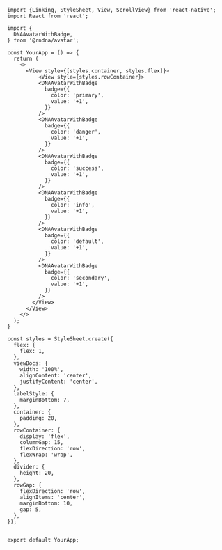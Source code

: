 
```SnackPlayer name=Avatar%20With%20Badge&description=This%20is%20a%20description&dependencies=@rndna/button&platform=web
import {Linking, StyleSheet, View, ScrollView} from 'react-native';
import React from 'react';

import {
  DNAAvatarWithBadge,
} from '@rndna/avatar';

const YourApp = () => {
  return (
    <>
      <View style={[styles.container, styles.flex]}>
          <View style={styles.rowContainer}>
          <DNAAvatarWithBadge
            badge={{
              color: 'primary',
              value: '+1',
            }}
          />
          <DNAAvatarWithBadge
            badge={{
              color: 'danger',
              value: '+1',
            }}
          />
          <DNAAvatarWithBadge
            badge={{
              color: 'success',
              value: '+1',
            }}
          />
          <DNAAvatarWithBadge
            badge={{
              color: 'info',
              value: '+1',
            }}
          />
          <DNAAvatarWithBadge
            badge={{
              color: 'default',
              value: '+1',
            }}
          />
          <DNAAvatarWithBadge
            badge={{
              color: 'secondary',
              value: '+1',
            }}
          />
        </View>
      </View>
    </>
  );
}

const styles = StyleSheet.create({
  flex: {
    flex: 1,
  },
  viewDocs: {
    width: '100%',
    alignContent: 'center',
    justifyContent: 'center',
  },
  labelStyle: {
    marginBottom: 7,
  },
  container: {
    padding: 20,
  },
  rowContainer: {
    display: 'flex',
    columnGap: 15,
    flexDirection: 'row',
    flexWrap: 'wrap',
  },
  divider: {
    height: 20,
  },
  rowGap: {
    flexDirection: 'row',
    alignItems: 'center',
    marginBottom: 10,
    gap: 5,
  },
});


export default YourApp;
```
